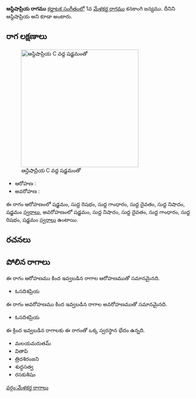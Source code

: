 {{Infobox ragam
	| name          	= ఆస్దిషాప్రియ
	| synonym	    	= ఆస్దిషాప్రియ
	| mela          	= 
	| chakra        	= 
	| janaka        	= 
	| type          	= ఔదవ
	| arohanam      	= {{svaraC|S|R1|G1|D1|N1|S'}} 
	| avarohanam    	= {{svaraC|S'|N1|D1|G1|R1|S}}
	| jeeva         	=
	| chhaya        	=
	| nyasa         	=
	| vishesha      	= 
	| equivalent  		= 
}}
{{కర్ణాటక సంగీత రాగాలు}}
'''ఆస్దిషాప్రియ రాగము''' [[కర్ణాటక సంగీతం]]లో 1వ [[మేళకర్త రాగము]] కనకాంగి జన్యము. దీనిని ఆస్దిషాప్రియ అని కూడా అంటారు.


==రాగ లక్షణాలు==
[[Image:ausadishapriya_kb2wiki.png|thumb|right|316px|''ఆస్దిషాప్రియ'' C వద్ద షడ్జమంతో]]

* ఆరోహణ : {{svaraC|S|R1|G1|D1|N1|S'}} 
* అవరోహణ : {{svaraC|S'|N1|D1|G1|R1|S}}

ఈ రాగం ఆరోహణంలో షడ్జమం, సుద్ద  రిషభం, సుద్ద  గాంధారం, సుద్ద దైవతం, సుద్ద నిషాదం, షడ్జమం [[స్వరాలు]], అవరోహణంలో షడ్జమం, సుద్ద నిషాదం, సుద్ద దైవతం, సుద్ద  గాంధారం, సుద్ద  రిషభం, షడ్జమం [[స్వరాలు]] ఉంటాయి.

==రచనలు==



==పోలిన రాగాలు==
ఈ రాగం ఆరోహణము కింద ఇవ్వబడిన రాగాల ఆరోహణముతో సమానమైనది.
*  ఓసదిశప్రియ

ఈ రాగం అవరోహణము కింద ఇవ్వబడిన రాగాల అవరోహణముతో సమానమైనది.
*  ఓసదిశప్రియ

ఈ క్రింద ఇవ్వబడిన రాగాలకు ఈ రాగంతో ఒక్క స్వరస్థాన భేదం ఉన్నది.
* మలయమరుతమ్
* వితాపి
* త్రిదశిరంజని
* శుద్ధసత్వ
* రసకుశిషం



[[వర్గం:మేళకర్త రాగాలు]]